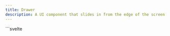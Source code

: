 ```yaml
---
title: Drawer
description: A UI component that slides in from the edge of the screen to display additional content or options without navigating away from the current view.
---
```


<Tabs>
  <TabItem label="Preview">
    <DrawerPreview client:load />
  </TabItem>
  <TabItem label="Usage">
    ```svelte
    <script lang="ts">
        import { Button, Drawer, Window } from "@dxdns/feflow"

        type PositionType = "top" | "left" | "right" | "bottom"

        let drawerStates = $state({
            top: false,
            left: false,
            right: false,
            bottom: false
        })

        let isOpen = $state(false)

        let isOpenFixed = $state(false)

        function handleToggle(position: PositionType) {
            drawerStates[position] = !drawerStates[position]
        }

        function handleClose(position: PositionType) {
            drawerStates[position] = false
        }
    </script>

    {#snippet header(handleClose?: () => void)}
        <Drawer.Header {handleClose}>
            <span>logo</span>
        </Drawer.Header>
    {/snippet}

    {#snippet content()}
        <Drawer.Content>
            <a href="/">label</a>
        </Drawer.Content>
    {/snippet}

    <Drawer.Overlay
        isOpen={isOpenFixed}
        onclick={() => {
            isOpenFixed = false
        }}
    />
    <Drawer isOpen={isOpenFixed} position="right">
        {@render header()}
        {@render content()}
    </Drawer>
    <Button
        onclick={() => {
            isOpenFixed = !isOpenFixed
        }}
    >
        Right Fixed
    </Button>

    <Window style="position: relative; min-height: 500px;">
        <Drawer.Overlay
            isOpen={drawerStates.top}
            onclick={() => {
                handleClose("top")
            }}
            style="position: absolute;"
        />
        <Drawer isOpen={drawerStates.top} position="top" style="position: absolute;">
            {@render header(() => {
                handleClose("top")
            })}
            {@render content()}
        </Drawer>

        <Drawer.Overlay
            isOpen={drawerStates.left}
            onclick={() => {
                handleClose("left")
            }}
            style="position: absolute;"
        />
        <Drawer
            isOpen={drawerStates.left}
            position="left"
            style="position: absolute;"
        >
            {@render header(() => {
                handleClose("left")
            })}
            {@render content()}
        </Drawer>

        <Drawer
            isOpen={drawerStates.right}
            position="right"
            style="position: absolute;"
        >
            {@render header(() => {
                handleClose("right")
            })}
            {@render content()}
        </Drawer>

        <Drawer
            isOpen={drawerStates.bottom}
            position="bottom"
            style="position: absolute;"
        >
            {@render header(() => {
                handleClose("bottom")
            })}
            {@render content()}
        </Drawer>
        <div style="display:flex; gap:1rem; flex-wrap: wrap;">
            <Button onclick={() => handleToggle("top")}>Top With Overlay</Button>
            <Button onclick={() => handleToggle("left")}>Left With Overlay</Button>
            <Button onclick={() => handleToggle("right")}>Right</Button>
            <Button onclick={() => handleToggle("bottom")}>Bottom</Button>
        </div>
    </Window>
    ```
  </TabItem>
</Tabs>